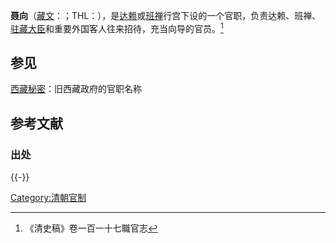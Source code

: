 {{Notability Unreferenced |time=2013-08-02T10:24:20+00:00}}
'''聂向'''（[[藏文|藏文]]：；THL：），是[[达赖|达赖]]或[[班禅|班禅]]行宫下设的一个官职，负责达赖、班禅、[[驻藏大臣|驻藏大臣]]和重要外国客人往来招待，充当向导的官员。<ref>《清史稿》卷一百一十七職官志</ref>

==参见==
[[西藏秘密|西藏秘密]]：旧西藏政府的官职名称
==参考文献==
===出处===
{{Reflist}}

{{-}}
{{清代西藏}}

[[Category:清朝官制|Category:清朝官制]]
{{stub}}